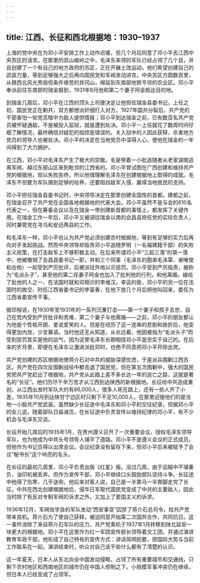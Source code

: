 ```yaml
---
---
---
```

title: 江西、长征和西北根据地：1930–1937
---



上海的党中央在为邓小平安排工作上动作迟缓，但几个月后同意了邓小平去江西中央苏区的请求。在那里的崇山峻岭之中，毛泽东率领的军队已经占领了几个县，并且创建了一个有自己的地方政府的苏区，正在开展土改运动。他们希望创建自己的武装力量，等到足够强大之后再向国民党和军阀发动进攻。中央苏区方圆数百里，从赣西北风光秀丽但条件艰苦的井冈山，绵延到东南部地势平坦的农业区。邓小平奉派前往东南部的瑞金报到，1931年8月他和第二个妻子阿金抵达目的地。

到瑞金几周后，邓小平在江西的顶头上司便决定让他担任瑞金县委书记。上任之初，国民党正在剿共，双方都想派奸细打入对方。1927年国共分裂后，共产党的干部害怕一些党员暗中为敌人提供情报；邓小平到达瑞金之前，已有数百名共产党员被怀疑通敌，不是被投入监狱，就是遭到处决。邓小平一上任就花了数周时间仔细了解情况，最终确信对疑犯的指控是错误的。关入狱中的人因此获释，杀害地方党员的领导人也被处决。邓小平的决定在当地党员中深得人心，使他在瑞金的一年间得到了大力拥护。

在江西，邓小平对毛泽东产生了极大的崇敬。毛是带着一小批追随者从老家湖南逃离军阀、越过东部山区来到毗邻的江西省的。邓小平曾试图在广西创建和维持共产党的根据地，但以失败告终，所以他很理解毛泽东在创建根据地上取得的成就。毛泽东不但要为军队搞到足够的给养，还要阻挡敌军入侵，赢得当地居民的支持。

邓小平担任瑞金县委书记时，中央领导决定在那里创建全国性的首都。建都之前，在瑞金召开了共产党在全国各地根据地的代表大会。邓小平虽然不是与会的610名代表之一，但在筹备会议以及在瑞金一带创建新首都的事情上，都发挥了关键作用。在瑞金工作一年后，邓小平又被调往瑞金以南的会昌县担任党的实际负责人，同时兼管党在寻乌和安远两县的工作。

和毛泽东一样，邓小平也认为共产党必须创建农村根据地，等到有足够的实力后再向对手发起挑战。然而中央领导却指责邓小平追随罗明（一名福建籍干部）的失败主义政策，在打击敌军上不够积极主动。在后来所谓邓小平“三起三落”的第一落中，他被撤销了会昌县委书记一职，并和三个同事（毛泽东的胞弟毛泽覃、谢唯俊和古柏）一起受到严厉批评，后被派往外地以示惩罚。邓小平受到严厉指责，被称为“毛派头子”，甚至他的第二任妻子阿金也加入了批判他的行列，和他离婚，嫁给了批他的人之一、在法国时就和邓相识的李维汉。幸运的是，邓小平的另一位在法国时的故交、时任江西省委书记的李富春，在他下放几个月后把他叫回来，委任为江西省委宣传干事。

据邓榕说，在1930年至1931年的一系列沉重打击——第一个妻子和孩子去世、自己在党内受到严厉批评和责难、第二个妻子与他离婚——之前，邓小平的朋友都认为他是个性格开朗、爱说爱笑的人。但是在经历了这一连串的悲剧和挫折后，他变得更加内敛，少言寡语。当时他还无从知道，从长远看，他因被指为“毛派头子”而受到惩罚其实是他的运气，因为这使毛泽东长期相信邓小平是忠实于自己的。在后来的岁月里，即便在毛泽东让激进派批邓时，也绝不同意把邓小平开除出党。

共产党创建的苏区根据地使蒋介石对中共的威胁深感忧虑，于是派兵围剿江西苏区。共产党在四次反围剿战役中都击退了国民党，但在第五次围剿中，强大的国民党把共产党赶出了根据地，共产党从此踏上差不多长达一年的逃亡之路，这就是著名的“长征”。他们历尽千辛万苦才从江西到达陕西的新根据地。长征给中共造成重创，从江西出发时军队大约有86,000人，很多人死在路上，还有一些人开了小差，1935年10月到达陕甘宁边区时只剩下不足10,000人，在那里迎接他们的是当地一小股共产党武装。虽然缺少长征途中毛泽东和邓小平的交往纪录，但据邓小平的女儿说，随着部队日益减员，在长征途中负责宣传以维持纪律的邓小平，有不少机会与毛泽东交谈。

长征开始几周后的1935年1月，在贵州遵义召开了一次重要会议，授权毛泽东领导军队，也为他成为中共头号领导人铺平了道路。邓小平不是遵义会议的正式成员，但他作为书记员得以出席会议。会议纪录没有留存下来，但邓小平后来被赋予了会议“秘书长”这个响亮的名头。

在长征的最初几周里，邓小平负责出版《红星》报。没过几周，由于运输中不堪重负，油印机被丢弃。但作为宣传干部，邓小平继续口头鼓励部队坚持斗争。长征途中他得了伤寒，几乎送命。他后来对客人说，自己是一半靠马一半靠脚走完了长征。中共在西北创建根据地后，侵华日军取代国民党变成了中共的主要敌人，因此当时除了有反对专制军阀的诉求之外，又加上了爱国主义的诉求。

1936年12月，军阀张学良的军队发动“西安事变”囚禁了蒋介石总司令，给共产党带来良机。蒋介石为了使自己获释，被迫同意开始第二次国共合作，共同抗日。这一事件消除了来自蒋介石军队的压力，共产党乘机于1937年1月转移到陕北延安一块更大的根据地。邓小平在这里作为红一军团宣传部长领导着文工团，并通过演讲教育军政干部。他形成了自己特有的宣传方式：讲话简明扼要，把国际大势与当前工作联系在一起。演讲结束时，听众对自己该干些什么都有了清楚的认识。

这一年夏天，日本人从东北向全中国发动侵略，占领了所有重要城市和交通线，只剩下农村地区和西南地区的城市仍在中国人控制之下。小规模军事冲突仍在继续，但日本人已经变成了占领军。